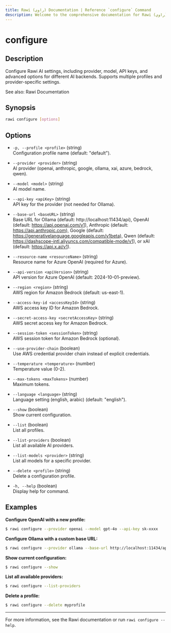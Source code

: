 ```yaml
---
title: Rawi (راوي) Documentation | Reference `configure` Command
description: Welcome to the comprehensive documentation for Rawi (راوي), a developer-friendly AI-powered CLI tool for your terminal.
---
```



<Clarity />

# configure

## Description

Configure Rawi AI settings, including provider, model, API keys, and advanced options for different AI backends. Supports multiple profiles and provider-specific settings.

See also: Rawi Documentation

## Synopsis

```bash
rawi configure [options]
```

## Options

- `-p, --profile <profile>` (string)  
  Configuration profile name (default: "default").

- `--provider <provider>` (string)  
  AI provider (openai, anthropic, google, ollama, xai, azure, bedrock, qwen).

- `--model <model>` (string)  
  AI model name.

- `--api-key <apiKey>` (string)  
  API key for the provider (not needed for Ollama).

- `--base-url <baseURL>` (string)  
  Base URL for Ollama (default: http://localhost:11434/api), OpenAI (default: https://api.openai.com/v1), Anthropic (default: https://api.anthropic.com), Google (default: https://generativelanguage.googleapis.com/v1beta), Qwen (default: https://dashscope-intl.aliyuncs.com/compatible-mode/v1), or xAI (default: https://api.x.ai/v1).

- `--resource-name <resourceName>` (string)  
  Resource name for Azure OpenAI (required for Azure).

- `--api-version <apiVersion>` (string)  
  API version for Azure OpenAI (default: 2024-10-01-preview).

- `--region <region>` (string)  
  AWS region for Amazon Bedrock (default: us-east-1).

- `--access-key-id <accessKeyId>` (string)  
  AWS access key ID for Amazon Bedrock.

- `--secret-access-key <secretAccessKey>` (string)  
  AWS secret access key for Amazon Bedrock.

- `--session-token <sessionToken>` (string)  
  AWS session token for Amazon Bedrock (optional).

- `--use-provider-chain` (boolean)  
  Use AWS credential provider chain instead of explicit credentials.

- `--temperature <temperature>` (number)  
  Temperature value (0-2).

- `--max-tokens <maxTokens>` (number)  
  Maximum tokens.

- `--language <language>` (string)  
  Language setting (english, arabic) (default: "english").

- `--show` (boolean)  
  Show current configuration.

- `--list` (boolean)  
  List all profiles.

- `--list-providers` (boolean)  
  List all available AI providers.

- `--list-models <provider>` (string)  
  List all models for a specific provider.

- `--delete <profile>` (string)  
  Delete a configuration profile.

- `-h, --help` (boolean)  
  Display help for command.

## Examples

**Configure OpenAI with a new profile:**

```bash
$ rawi configure --provider openai --model gpt-4o --api-key sk-xxxx
```

**Configure Ollama with a custom base URL:**

```bash
$ rawi configure --provider ollama --base-url http://localhost:11434/api
```

**Show current configuration:**

```bash
$ rawi configure --show
```

**List all available providers:**

```bash
$ rawi configure --list-providers
```

**Delete a profile:**

```bash
$ rawi configure --delete myprofile
```

---

For more information, see the Rawi documentation or run `rawi configure --help`.
